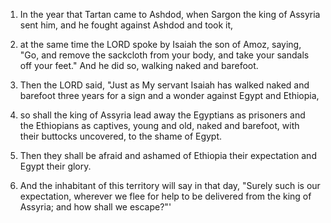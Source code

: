 
1. In the year that Tartan came to Ashdod, when Sargon the king of Assyria sent him, and he fought against Ashdod and took it,

2. at the same time the LORD spoke by Isaiah the son of Amoz, saying, "Go, and remove the sackcloth from your body, and take your sandals off your feet." And he did so, walking naked and barefoot.

3. Then the LORD said, "Just as My servant Isaiah has walked naked and barefoot three years for a sign and a wonder against Egypt and Ethiopia,

4. so shall the king of Assyria lead away the Egyptians as prisoners and the Ethiopians as captives, young and old, naked and barefoot, with their buttocks uncovered, to the shame of Egypt.

5. Then they shall be afraid and ashamed of Ethiopia their expectation and Egypt their glory.

6. And the inhabitant of this territory will say in that day, "Surely such is our expectation, wherever we flee for help to be delivered from the king of Assyria; and how shall we escape?"'


